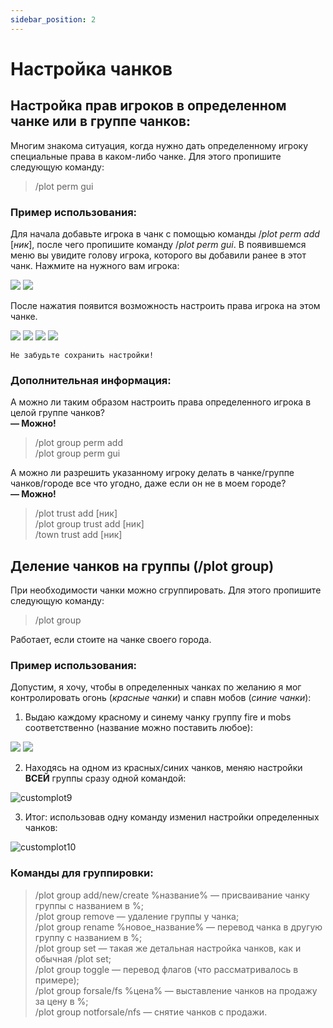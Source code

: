 ```yaml
---
sidebar_position: 2
---
```


# Настройка чанков

## **Настройка прав игроков в определенном чанке или в группе чанков:**

Многим знакома ситуация, когда нужно дать определенному игроку специальные права в каком-либо чанке. Для этого пропишите следующую команду:

> /plot perm gui

### **Пример использования:**

Для начала добавьте игрока в чанк с помощью команды /*plot perm add* [*ник*], после чего пропишите команду /*plot perm gui*. В появившемся меню вы увидите голову игрока, которого вы добавили ранее в этот чанк. Нажмите на нужного вам игрока:

<Carousel>
    <img src="/towns-and-nations/customplot1.jpg"/>
    <img src="/towns-and-nations/customplot2.jpg"/>
</Carousel>

После нажатия появится возможность настроить права игрока на этом чанке.

<Carousel>
    <img src="/towns-and-nations/customplot3.jpg"/>
    <img src="/towns-and-nations/customplot4.jpg"/>
	<img src="/towns-and-nations/customplot5.jpg"/>
    <img src="/towns-and-nations/customplot6.jpg"/>
</Carousel>


    Не забудьте сохранить настройки!

### **Дополнительная информация:**

А можно ли таким образом настроить права определенного игрока в целой группе чанков?  
**— Можно!**

> /plot group perm add  
/plot group perm gui

А можно ли разрешить указанному игроку делать в чанке/группе чанков/городе все что угодно, даже если он не в моем городе?  
**— Можно!**

> /plot trust add [ник]  
/plot group trust add [ник]  
/town trust add [ник]

## **Деление чанков на группы (/plot group)**

При необходимости чанки можно сгруппировать. Для этого пропишите следующую команду:
> /plot group

Работает, если стоите на чанке своего города.

### **Пример использования:**

Допустим, я хочу, чтобы в определенных чанках по желанию я мог контролировать огонь (*красные чанки*) и спавн мобов (*синие чанки*):

1. Выдаю каждому красному и синему чанку группу fire и mobs соответственно (название можно поставить любое):

<Carousel>
    <img src="/towns-and-nations/customplot7.jpg"/>
    <img src="/towns-and-nations/customplot8.jpg"/>
</Carousel>

2. Находясь на одном из красных/синих чанков, меняю настройки **ВСЕЙ** группы сразу одной командой:

![customplot9](/towns-and-nations/customplot9.jpg)

3. Итог: использовав одну команду изменил настройки определенных чанков:

![customplot10](/towns-and-nations/customplot10.jpg)

### **Команды для группировки:**

> /plot group add/new/create %название% — присваивание чанку группы с названием в %;  
/plot group remove — удаление группы у чанка;  
/plot group rename %новое_название% — перевод чанка в другую группу с названием в %;  
/plot group set — такая же детальная настройка чанков, как и обычная /plot set;  
/plot group toggle — перевод флагов (что рассматривалось в примере);  
/plot group forsale/fs %цена% — выставление чанков на продажу за цену в %;  
/plot group notforsale/nfs — снятие чанков с продажи.
